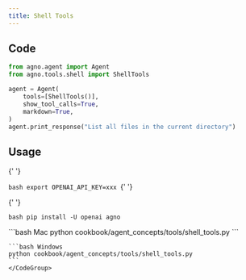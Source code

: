 ```yaml
---
title: Shell Tools
---
```


## Code

```python cookbook/agent_concepts/tools/shell_tools.py
from agno.agent import Agent
from agno.tools.shell import ShellTools

agent = Agent(
    tools=[ShellTools()],
    show_tool_calls=True,
    markdown=True,
)
agent.print_response("List all files in the current directory")
```

## Usage

<Steps>
  <Snippet file="create-venv-step.mdx" />

{' '}

<Step title="Set your API key">```bash export OPENAI_API_KEY=xxx ```</Step>{' '}

{' '}

<Step title="Install libraries">```bash pip install -U openai agno ```</Step>

  <Step title="Run Agent">
    <CodeGroup>
    ```bash Mac
    python cookbook/agent_concepts/tools/shell_tools.py
    ```

    ```bash Windows
    python cookbook/agent_concepts/tools/shell_tools.py
    ```
    </CodeGroup>

  </Step>
</Steps>
